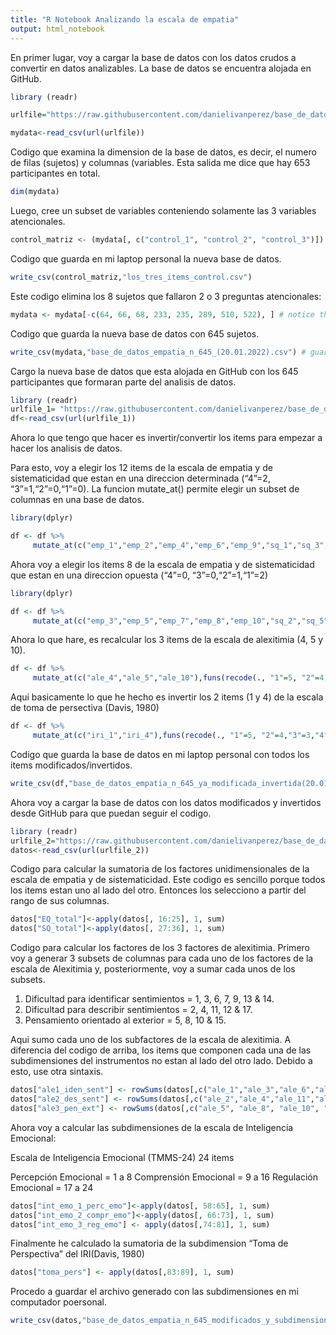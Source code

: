 ```yaml
---
title: "R Notebook Analizando la escala de empatia"
output: html_notebook
---
```


En primer lugar, voy a cargar la base de datos con los datos crudos a convertir en datos analizables. La base de datos se encuentra alojada en GitHub. 

```r
library (readr)

urlfile="https://raw.githubusercontent.com/danielivanperez/base_de_datos_empatia-09.01.2022-/main/analisis_cuantitativo_base_de_datos_empatia(09.01.2022).csv"

mydata<-read_csv(url(urlfile))
```
  Codigo que examina la dimension de la base de datos, es decir, el numero de filas (sujetos) y columnas (variables. Esta salida me dice que hay 653 participantes en total. 

```r
dim(mydata)
```
Luego, cree un subset de variables conteniendo solamente las 3 variables atencionales.  

```r
control_matriz <- (mydata[, c("control_1", "control_2", "control_3")])
```

Codigo que guarda en mi laptop personal la nueva base de datos.

```r
write_csv(control_matriz,"los_tres_items_control.csv")
```

Este codigo elimina los 8 sujetos que fallaron 2 o 3 preguntas atencionales:

```r
mydata <- mydata[-c(64, 66, 68, 233, 235, 289, 510, 522), ] # notice the -
```

Codigo que guarda la nueva base de datos con 645 sujetos. 

```r
write_csv(mydata,"base_de_datos_empatia_n_645_(20.01.2022).csv") # guardar base de datos sin los 8 sujetos 
```

Cargo la nueva base de datos que esta alojada en GitHub con los 645 participantes que formaran parte del analisis de datos. 

```r
library (readr)
urlfile_1= "https://raw.githubusercontent.com/danielivanperez/base_de_datos_empatia-09.01.2022-/main/base_de_datos_empatia_n_645_(20.01.2022).csv"
df<-read_csv(url(urlfile_1))
```
Ahora lo que tengo que hacer es invertir/convertir los items para empezar a hacer los analisis de datos. 

Para esto, voy a elegir los 12 items de la escala de empatia y de sistematicidad que estan en una direccion determinada ("4"=2, "3"=1,"2"=0,"1"=0). La funcion mutate_at() permite elegir un subset de columnas en una base de datos. 

```r
library(dplyr)

df <- df %>% 
     mutate_at(c("emp_1","emp_2","emp_4","emp_6","emp_9","sq_1","sq_3","sq_4","sq_6","sq_7","sq_9","sq_10"),    funs(recode(., "4"=2, "3"=1,"2"=0,"1"=0, .default = NaN)))
```

Ahora voy a elegir los items 8 de la escala de empatia y de sistematicidad que estan en una direccion opuesta ("4"=0, "3"=0,"2"=1,"1"=2)

```r
library(dplyr)

df <- df %>% 
     mutate_at(c("emp_3","emp_5","emp_7","emp_8","emp_10","sq_2","sq_5","sq_8"),funs(recode(., "4"=0, "3"=0,"2"=1,"1"=2, .default = NaN)))
```

Ahora lo que hare, es recalcular los 3 items de la escala de alexitimia (4, 5 y 10). 

```r
df <- df %>% 
     mutate_at(c("ale_4","ale_5","ale_10"),funs(recode(., "1"=5, "2"=4,"3"=3,"4"=2,"5"=1, .default = NaN)))
```

Aqui basicamente lo que he hecho es invertir los 2 items (1 y 4) de la escala de toma de persectiva (Davis, 1980)

```r
df <- df %>% 
     mutate_at(c("iri_1","iri_4"),funs(recode(., "1"=5, "2"=4,"3"=3,"4"=2,"5"=1, .default = NaN)))
```

Codigo que guarda la base de datos en mi laptop personal con todos los items modificados/invertidos. 

```r
write_csv(df,"base_de_datos_empatia_n_645_ya_modificada_invertida(20.01.2022).csv") # guardar base de datos con todos los items modificador/invertido. 
```

Ahora voy a cargar la base de datos con los datos modificados y invertidos desde GitHub para que puedan seguir el codigo. 

```r
library (readr)
urlfile_2="https://raw.githubusercontent.com/danielivanperez/base_de_datos_empatia-09.01.2022-/main/base_de_datos_empatia_n_645_ya_modificada_invertida(20.01.2022).csv "
datos<-read_csv(url(urlfile_2))
```
Codigo para calcular la sumatoria de los factores unidimensionales de la escala de empatia y de sistematicidad. Este codigo es sencillo porque todos los items estan uno al lado del otro. Entonces los selecciono a partir del rango de sus columnas. 

```r
datos["EQ_total"]<-apply(datos[, 16:25], 1, sum)
datos["SQ_total"]<-apply(datos[, 27:36], 1, sum)
```

Codigo para calcular los factores de los 3 factores de alexitimia. Primero voy a generar 3 subsets de columnas para cada uno de los factores de la escala de Alexitimia y, posteriormente, voy a sumar cada unos de los subsets.

1. Dificultad para identificar sentimientos =  1, 3, 6, 7, 9, 13 & 14. 
2. Dificultad para describir sentimientos = 2, 4, 11, 12 & 17. 
3. Pensamiento orientado al exterior = 5, 8, 10 & 15. 

Aqui sumo cada uno de los subfactores de la escala de alexitimia. A diferencia del codigo de arriba, los items que componen cada una de las subdimensiones del instrumentos no estan al lado del otro lado. Debido a esto, use otra sintaxis. 

```r
datos["ale1_iden_sent"] <- rowSums(datos[,c("ale_1","ale_3","ale_6","ale_7", "ale_9","ale_13","ale_14")])
datos["ale2_des_sent"] <- rowSums(datos[,c("ale_2","ale_4","ale_11","ale_12", "ale_17")])
datos["ale3_pen_ext"] <- rowSums(datos[,c("ale_5", "ale_8", "ale_10", "ale_15")])
```

Ahora voy a calcular las subdimensiones de la escala de Inteligencia Emocional:

Escala de Inteligencia Emocional (TMMS-24) 24 items

Percepción Emocional = 1 a 8
Comprensión Emocional = 9 a 16
Regulación Emocional = 17 a 24

```r
datos["int_emo_1_perc_emo"]<-apply(datos[, 58:65], 1, sum)
datos["int_emo_2_compr_emo"]<-apply(datos[, 66:73], 1, sum)
datos["int_emo_3_reg_emo"] <- apply(datos[,74:81], 1, sum)
```

Finalmente he calculado la sumatoria de la subdimension "Toma de Perspectiva" del IRI(Davis, 1980)

```r
datos["toma_pers"] <- apply(datos[,83:89], 1, sum)
```

Procedo a guardar el archivo generado con las subdimensiones en mi computador poersonal. 

```r
write_csv(datos,"base_de_datos_empatia_n_645_modificados_y_subdimensiones_(20.01.2022).csv") # guardar base de datos con todos las subdimensionas ya calculadas. 
```
